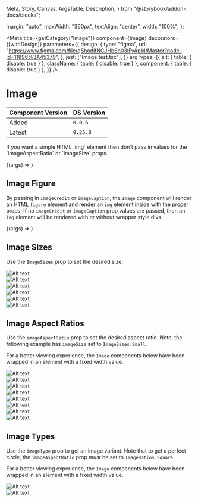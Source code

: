   Meta,
  Story,
  Canvas,
  ArgsTable,
  Description,
} from "@storybook/addon-docs/blocks";


  margin: "auto",
  maxWidth: "360px",
  textAlign: "center",
  width: "100%",
};

<Meta
  title={getCategory("Image")}
  component={Image}
  decorators={[withDesign]}
  parameters={{
    design: {
      type: "figma",
      url:
        "https://www.figma.com/file/qShodlfNCJHb8n03IFyApM/Master?node-id=11896%3A45379",
    },
    jest: ["Image.test.tsx"],
  }}
  argTypes={{
    alt: { table: { disable: true } },
    className: { table: { disable: true } },
    component: { table: { disable: true } },
  }}
/>

# Image

| Component Version | DS Version |
| ----------------- | ---------- |
| Added             | `0.0.6`    |
| Latest            | `0.25.8`   |

<Description of={Image} />

<p>
  If you want a simple HTML `img` element then don't pass in values for the
  `imageAspectRatio` or `imageSize` props.
</p>

<Canvas>
  <Story
    name="Image Props"
    args={{
      alt: "Alt text",
      imageAspectRatio: ImageRatios.TwoByOne,
      imageCaption: "Image caption",
      imageCredit: "Image credit",
      imageSize: ImageSizes.Medium,
      imageType: ImageTypes.Default,
      src: "https://placeimg.com/400/300/animals",
    }}
  >
    {(args) => <Image {...args} />}
  </Story>
</Canvas>

<ArgsTable story="Image Props" />

## Image Figure

By passing in `imageCredit` or `imageCaption`, the `Image` component will
render an HTML `figure` element and render an `img` element inside with the
proper props. If no `imageCredit` or `imageCaption` prop values are passed,
then an `img` element will be rendered with or without wrapper style divs.

<Canvas>
  <Story
    name="Figure and figcaption"
    args={{
      alt: "Alt text",
      imageAspectRatio: ImageRatios.ThreeByTwo,
      imageCaption: "Image caption",
      imageCredit: "Image credit",
      imageSize: ImageSizes.Medium,
      imageType: ImageTypes.Default,
      src: "https://placeimg.com/400/300/animals",
    }}
    argTypes={{
      imageAspectRatio: { table: { disable: true } },
      imageCaption: { table: { disable: true } },
      imageCredit: { table: { disable: true } },
      imageSize: { table: { disable: true } },
      imageType: { table: { disable: true } },
      src: { table: { disable: true } },
    }}
  >
    {(args) => <Image {...args} />}
  </Story>
</Canvas>

## Image Sizes

Use the `ImageSizes` prop to set the desired size.

<Canvas>
  <Story name="Image Sizes">
    <SimpleGrid columns={1}>
      <div style={{ textAlign: "center" }}>
        <Heading id="ExtraExtraSmall" text="ImageSizes.ExtraExtraSmall" />
        <Image
          alt="Alt text"
          imageCaption="64px"
          imageSize={ImageSizes.ExtraExtraSmall}
          src="https://placeimg.com/400/300/animals"
        />
      </div>
      <div style={{ textAlign: "center" }}>
        <Heading id="ExtraSmall" text="ImageSizes.ExtraSmall" />
        <Image
          alt="Alt text"
          imageCaption="96px"
          imageSize={ImageSizes.ExtraSmall}
          src="https://placeimg.com/400/300/animals"
        />
      </div>
      <div style={{ textAlign: "center" }}>
        <Heading id="Small" text="ImageSizes.Small" />
        <Image
          alt="Alt text"
          imageCaption="165px"
          imageSize={ImageSizes.Small}
          src="https://placeimg.com/400/300/animals"
        />
      </div>
      <div style={{ textAlign: "center" }}>
        <Heading id="Medium" text="ImageSizes.Medium" />
        <Image
          alt="Alt text"
          imageCaption="225px"
          imageSize={ImageSizes.Medium}
          src="https://placeimg.com/400/300/animals"
        />
      </div>
      <div style={{ textAlign: "center" }}>
        <Heading id="Large" text="ImageSizes.Large" />
        <Image
          alt="Alt text"
          imageCaption="360px"
          imageSize={ImageSizes.Large}
          src="https://placeimg.com/400/300/animals"
        />
      </div>
      <div style={{ textAlign: "center" }}>
        <Heading id="Default" text="ImageSizes.Default" />
        <Image
          alt="Alt text"
          imageCaption="100%"
          src="https://placeimg.com/400/300/animals"
        />
      </div>
    </SimpleGrid>
  </Story>
</Canvas>

## Image Aspect Ratios

Use the `imageAspectRatio` prop to set the desired aspect ratio. Note: the
following example has `imageSize` set to `ImageSizes.Small`.

For a better viewing experience, the `Image` components below have been wrapped
in an element with a fixed width value.

<Canvas>
  <Story name="Image Aspect Ratios">
    <SimpleGrid columns={1}>
      <div style={imageBlockStyles}>
        <Heading id="fourbythree" text="ImageRatios.FourByThree" />
        <Image
          alt="Alt text"
          imageAspectRatio={ImageRatios.FourByThree}
          src="https://placeimg.com/400/300/animals"
        />
      </div>
      <div style={imageBlockStyles}>
        <Heading id="onebytwo" text="ImageRatios.OneByTwo" />
        <Image
          alt="Alt text"
          imageAspectRatio={ImageRatios.OneByTwo}
          src="https://placeimg.com/400/300/animals"
        />
      </div>
      <div style={imageBlockStyles}>
        <Heading id="original" text="ImageRatios.Original" />
        <Image
          alt="Alt text"
          imageAspectRatio={ImageRatios.Original}
          src="https://placeimg.com/400/300/animals"
        />
      </div>
      <div style={imageBlockStyles}>
        <Heading id="sixteenbynine" text="ImageRatios.SixteenByNine" />
        <Image
          alt="Alt text"
          imageAspectRatio={ImageRatios.SixteenByNine}
          src="https://placeimg.com/400/300/animals"
        />
      </div>
      <div style={imageBlockStyles}>
        <Heading id="square" text="ImageRatios.Square" />
        <Image
          alt="Alt text"
          imageAspectRatio={ImageRatios.Square}
          src="https://placeimg.com/400/300/animals"
        />
      </div>
      <div style={imageBlockStyles}>
        <Heading id="threebyfour" text="ImageRatios.ThreeByFour" />
        <Image
          alt="Alt text"
          imageAspectRatio={ImageRatios.ThreeByFour}
          src="https://placeimg.com/400/300/animals"
        />
      </div>
      <div style={imageBlockStyles}>
        <Heading id="threebytwo" text="ImageRatios.ThreeByTwo" />
        <Image
          alt="Alt text"
          imageAspectRatio={ImageRatios.ThreeByTwo}
          src="https://placeimg.com/400/300/animals"
        />
      </div>
      <div style={imageBlockStyles}>
        <Heading id="twobyone" text="ImageRatios.TwoByOne" />
        <Image
          alt="Alt text"
          imageAspectRatio={ImageRatios.TwoByOne}
          src="https://placeimg.com/400/300/animals"
        />
      </div>
    </SimpleGrid>
  </Story>
</Canvas>

## Image Types

Use the `imageType` prop to get an image variant. Note that to get a perfect
circle, the `imageAspectRatio` prop _must_ be set to `ImageRatios.Square`.

For a better viewing experience, the `Image` components below have been wrapped
in an element with a fixed width value.

<Canvas>
  <Story name="Image Types">
    <SimpleGrid columns={1}>
      <div style={imageBlockStyles}>
        <Heading id="default" text="ImageTypes.Default" />
        <Image
          alt="Alt text"
          imageAspectRatio={ImageRatios.Square}
          imageType={ImageTypes.Default}
          src="https://placeimg.com/400/400/animals"
        />
      </div>
      <div style={imageBlockStyles}>
        <Heading id="circle" text="ImageTypes.Circle" />
        <Image
          alt="Alt text"
          imageAspectRatio={ImageRatios.Square}
          imageType={ImageTypes.Circle}
          src="https://placeimg.com/400/400/animals"
        />
      </div>
    </SimpleGrid>
  </Story>
</Canvas>
